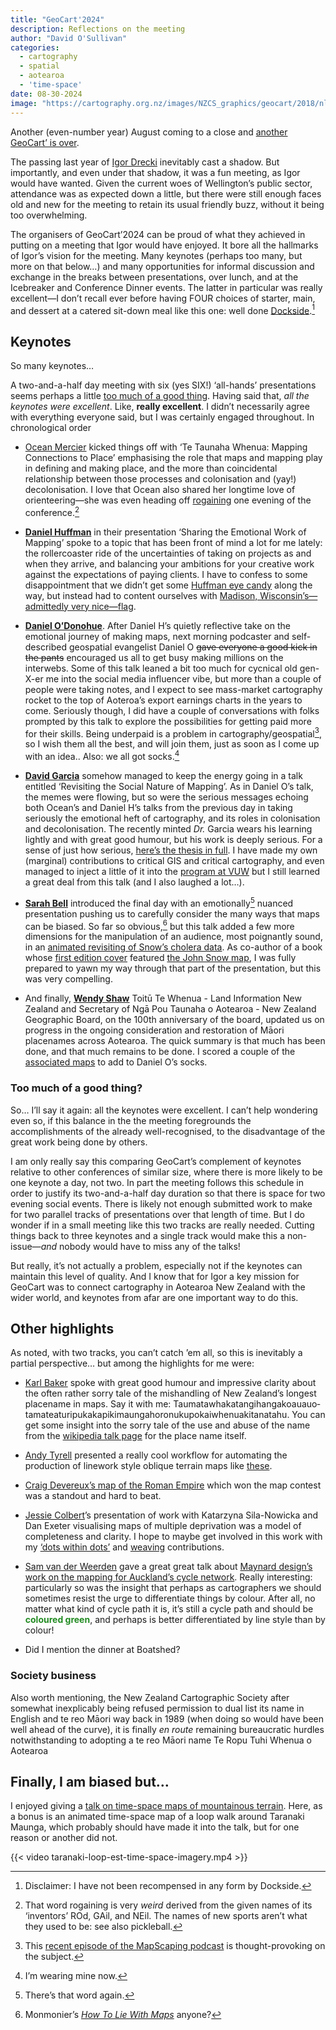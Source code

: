 ```yaml
---
title: "GeoCart'2024"
description: Reflections on the meeting
author: "David O'Sullivan"
categories:
  - cartography
  - spatial
  - aotearoa
  - 'time-space'
date: 08-30-2024
image: "https://cartography.org.nz/images/NZCS_graphics/geocart/2018/nlnz.jpg"
---
```


Another (even-number year) August coming to a close and [another GeoCart' is over](https://cartography.org.nz/geocart2024).

The passing last year of [Igor Drecki](https://natlib.govt.nz/blog/posts/remembering-igor-drecki-1966-2023) inevitably cast a shadow. But importantly, and even under that shadow, it was a fun meeting, as Igor would have wanted. Given the current woes of Wellington's public sector, attendance was as expected down a little, but there were still enough faces old and new for the meeting to retain its usual friendly buzz, without it being too overwhelming.

The organisers of GeoCart'2024 can be proud of what they achieved in putting on a meeting that Igor would have enjoyed. It bore all the hallmarks of Igor's vision for the meeting. Many keynotes (perhaps too many, but more on that below...) and many opportunities for informal discussion and exchange in the breaks between presentations, over lunch, and at the Icebreaker and Conference Dinner events. The latter in particular was really excellent&mdash;I don't recall ever before having FOUR choices of starter, main, and dessert at a catered sit-down meal like this one: well done [Dockside](https://dockside.co.nz/).^[Disclaimer: I have not been recompensed in any form by Dockside.]

## Keynotes
So many keynotes... 

A two-and-a-half day meeting with six (yes SIX!) 'all-hands' presentations seems perhaps a little [too much of a good thing](#too-much-of-a-good-thing). Having said that, _all the keynotes were excellent_. Like, **really excellent**. I didn't necessarily agree with everything everyone said, but I was certainly engaged throughout. In chronological order

+ [Ocean Mercier](https://people.wgtn.ac.nz/ocean.mercier) 
kicked things off with 'Te Taunaha Whenua: Mapping Connections to Place' emphasising the role that maps and mapping play in defining and making place, and the more than coincidental relationship between those processes and colonisation and (yay!) decolonisation. I love that Ocean also shared her longtime love of orienteering&mdash;she was even heading off [rogaining](https://en.wikipedia.org/wiki/Rogaining) one evening of the conference.^[That word rogaining is very _weird_ derived from the given names of its 'inventors' ROd, GAil, and NEil. The names of new sports aren't what they used to be: see also pickleball.]

+ [**Daniel Huffman**](https://somethingaboutmaps.wordpress.com/) in their presentation 'Sharing the Emotional Work of Mapping' spoke to a topic that has been front of mind a lot for me lately: the rollercoaster ride of the uncertainties of taking on projects as and when they arrive, and balancing your ambitions for your creative work against the expectations of paying clients. I have to confess to some disappointment that we didn't get some [Huffman eye candy](https://somethingaboutmaps.com/Client-Work) along the way, but instead had to content ourselves with [Madison, Wisconsin's&mdash;admittedly very nice&mdash;flag](https://en.wikipedia.org/wiki/Flag_of_Madison%2C_Wisconsin).

+ [**Daniel O'Donohue**](https://mapscaping.com/). After Daniel H's quietly reflective take on the emotional journey of making maps, next morning podcaster and self-described geospatial evangelist Daniel O ~~gave everyone a good kick in the pants~~ encouraged us all to get busy making millions on the interwebs. Some of this talk leaned a bit too much for cycnical old gen-X-er me into the social media influencer vibe, but more than a couple of people were taking notes, and I expect to see mass-market cartography rocket to the top of Aoteroa's export earnings charts in the years to come. Seriously though, I did have a couple of conversations with folks prompted by this talk to explore the possibilities for getting paid more for their skills. Being underpaid is a problem in cartography/geospatial^[This [recent episode of the MapScaping podcast](https://mapscaping.com/podcast/way-you-talk-about-your-geospatial-skills-is-costing-you-money/) is thought-provoking on the subject.], so I wish them all the best, and will join them, just as soon as I come up with an idea.. Also: we all got socks.^[I'm wearing mine now.]

+ [**David Garcia**](https://www.linkedin.com/in/mapmakerdavid/?originalSubdomain=nz) somehow managed to keep the energy going in a talk entitled 'Revisiting the Social Nature of Mapping'. As in Daniel O's talk, the memes were flowing, but so were the serious messages echoing both Ocean's and Daniel H's talks from the previous day in taking seriously the emotional heft of cartography, and its roles in colonisation and decolonisation. The recently minted _Dr._ Garcia wears his learning lightly and with great good humour, but his work is deeply serious. For a sense of just how serious, [here's the thesis in full](https://doi.org/10.26021/15276). I have made my own (marginal) contributions to critical GIS and critical cartography, and even managed to inject a little of it into the [program at VUW](https://github.com/DOSull/GISC-421/blob/master/critical-gis-essay.md) but I still learned a great deal from this talk (and I also laughed a lot...).

+ [**Sarah Bell**](https://www.sarahbellmaps.com/) introduced the final day with an emotionally^[There's that word again.] nuanced presentation pushing us to carefully consider the many ways that maps can be biased. So far so obvious,^[Monmonier's [_How To Lie With Maps_]() anyone?] but this talk added a few more dimensions for the manipulation of an audience, most poignantly sound, in an [animated revisiting of Snow's cholera data](https://www.sarahbellmaps.com/reimagining-the-john-snow-cholera-map-with-animation/). As co-author of a book whose [first edition cover](https://www.amazon.com/Geographic-Information-Analysis-David-OSullivan/dp/0471211761) featured [the John Snow map](https://en.wikipedia.org/wiki/1854_Broad_Street_cholera_outbreak#/media/File:Snow-cholera-map-1.jpg), I was fully prepared to yawn my way through that part of the presentation, but this was very compelling.

+ And finally, [**Wendy Shaw**](https://www.linkedin.com/in/wendy-shaw-215a5229/?originalSubdomain=nz) Toitū Te Whenua - Land Information New Zealand and Secretary of Ngā Pou Taunaha o Aotearoa - New Zealand Geographic Board, on the 100th anniversary of the board, updated us on progress in the ongoing consideration and restoration of Māori placenames across Aotearoa. The quick summary is that much has been done, and that much remains to be done. I scored a couple of the [associated maps](https://www.linz.govt.nz/products-services/place-names/place-name-maps-and-publications/tangata-whenua-place-names/maps-te-waipounamu-and-te-ika-maui-second-edition-2023) to add to Daniel O's socks.

### Too much of a good thing?
So... I'll say it again: all the keynotes were excellent. I can't help wondering even so, if this balance in the the meeting foregrounds the accomplishments of the already well-recognised, to the disadvantage of the great work being done by others. 

I am only really say this comparing GeoCart's complement of keynotes relative to other conferences of similar size, where there is more likely to be one keynote a day, not two. In part the meeting follows this schedule in order to justify its two-and-a-half day duration so that there is space for two evening social events. There is likely not enough submitted work to make for two parallel tracks of presentations over that length of time. But I do wonder if in a small meeting like this two tracks are really needed. Cutting things back to three keynotes and a single track would make this a non-issue&mdash;_and_ nobody would have to miss any of the talks!

But really, it's not actually a problem, especially not if the keynotes can maintain this level of quality. And I know that for Igor a key mission for GeoCart was to connect cartography in Aotearoa New Zealand with the wider world, and keynotes from afar are one important way to do this.

## Other highlights
As noted, with two tracks, you can't catch 'em all, so this is inevitably a partial perspective... but among the highlights for me were:

+ [Karl Baker](https://www.linkedin.com/in/karl-baker-0864459/) spoke with great good humour and impressive clarity about the often rather sorry tale of the mishandling of New Zealand's longest placename in maps. Say it with me: Taumata­whakatangihanga­koauau­o­tamatea­turi­pukaka­piki­maunga­horo­nuku­pokai­whenua­ki­tana­tahu. You can get some insight into the sorry tale of the use and abuse of the name from the [wikipedia talk page](https://en.wikipedia.org/wiki/Talk:Taumatawhakatangi%C2%ADhangakoauauotamatea%C2%ADturipukakapikimaunga%C2%ADhoronukupokaiwhen%C2%ADuakitanatahu) for the place name itself.

+ [Andy Tyrell](https://southarrowmaps.co.nz/#) presented a really cool workflow for automating the production of linework style oblique terrain maps like [these](https://southarrowmaps.co.nz/cartography/linework/volta-glacier-2/).

+ [Craig Devereux's map of the Roman Empire](https://www.cartdeco.com.au/store/romanempire) which won the map contest was a standout and hard to beat.

+ [Jessie Colbert](Katarzyna Sila-Nowicka)'s presentation of work with Katarzyna Sila-Nowicka and Dan Exeter visualising maps of multiple deprivation was a model of completeness and clarity. I hope to maybe get involved in this work with my ['dots within dots'](https://dosull.github.io/30-day-maps-2023/maps/27-dot.html) and [weaving](https://github.com/DOSull/weaving-space/blob/main/NZCS-Aug-2022/slides/images/imd-weave.png) contributions.

+ [Sam van der Weerden](https://www.linkedin.com/in/sam-vdw/) gave a great great talk about [Maynard design's work on the mapping for Auckland's cycle network](https://www.maynard-design.com/project/urban-cycle-programme/). Really interesting: particularly so was the insight that perhaps as cartographers we should sometimes resist the urge to differentiate things by colour. After all, no matter what kind of cycle path it is, it's still a cycle path and should be <span style="color:forestgreen;font-weight:700;">coloured green</span>, and perhaps is better differentiated by line style than by colour!

+ Did I mention the dinner at Boatshed?

### Society business
Also worth mentioning, the New Zealand Cartographic Society after somewhat inexplicably being refused permission to dual list its name in English and te reo Māori way back in 1989 (when doing so would have been well ahead of the curve), it is finally _en route_ remaining bureaucratic hurdles notwithstanding to adopting a te reo Māori name Te Ropu Tuhi Whenua o Aotearoa

## Finally, I am biased but...
I enjoyed giving a [talk on time-space maps of mountainous terrain](https://southosullivan.com/talks/GeoCart-2024/). Here, as a bonus is an animated time-space map of a loop walk around Taranaki Maunga, which probably should have made it into the talk, but for one reason or another did not.

{{< video taranaki-loop-est-time-space-imagery.mp4 >}}
